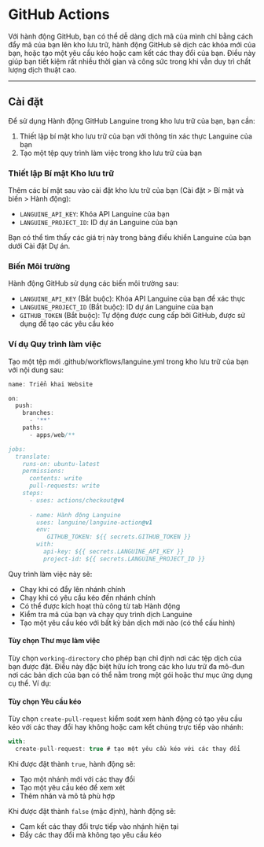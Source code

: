 # GitHub Actions

Với hành động GitHub, bạn có thể dễ dàng dịch mã của mình chỉ bằng cách đẩy mã của bạn lên kho lưu trữ, hành động GitHub sẽ dịch các khóa mới của bạn, hoặc tạo một yêu cầu kéo hoặc cam kết các thay đổi của bạn.
Điều này giúp bạn tiết kiệm rất nhiều thời gian và công sức trong khi vẫn duy trì chất lượng dịch thuật cao.

---

## Cài đặt

Để sử dụng Hành động GitHub Languine trong kho lưu trữ của bạn, bạn cần:

1. Thiết lập bí mật kho lưu trữ của bạn với thông tin xác thực Languine của bạn
2. Tạo một tệp quy trình làm việc trong kho lưu trữ của bạn

### Thiết lập Bí mật Kho lưu trữ

Thêm các bí mật sau vào cài đặt kho lưu trữ của bạn (Cài đặt > Bí mật và biến > Hành động):

- `LANGUINE_API_KEY`: Khóa API Languine của bạn
- `LANGUINE_PROJECT_ID`: ID dự án Languine của bạn

Bạn có thể tìm thấy các giá trị này trong bảng điều khiển Languine của bạn dưới Cài đặt Dự án.



### Biến Môi trường

Hành động GitHub sử dụng các biến môi trường sau:
- `LANGUINE_API_KEY` (Bắt buộc): Khóa API Languine của bạn để xác thực
- `LANGUINE_PROJECT_ID` (Bắt buộc): ID dự án Languine của bạn 
- `GITHUB_TOKEN` (Bắt buộc): Tự động được cung cấp bởi GitHub, được sử dụng để tạo các yêu cầu kéo

### Ví dụ Quy trình làm việc

Tạo một tệp mới .github/workflows/languine.yml trong kho lưu trữ của bạn với nội dung sau:

```ts title=".github/workflows/release.yml"
name: Triển khai Website

on:
  push:
    branches:
      - '**'
    paths:
      - apps/web/**

jobs:
  translate:
    runs-on: ubuntu-latest
    permissions:
      contents: write
      pull-requests: write
    steps:
      - uses: actions/checkout@v4
      
      - name: Hành động Languine
        uses: languine/languine-action@v1
        env:
           GITHUB_TOKEN: ${{ secrets.GITHUB_TOKEN }}
        with:
          api-key: ${{ secrets.LANGUINE_API_KEY }}
          project-id: ${{ secrets.LANGUINE_PROJECT_ID }}
```
 
 Quy trình làm việc này sẽ:
- Chạy khi có đẩy lên nhánh chính
- Chạy khi có yêu cầu kéo đến nhánh chính
- Có thể được kích hoạt thủ công từ tab Hành động
- Kiểm tra mã của bạn và chạy quy trình dịch Languine
- Tạo một yêu cầu kéo với bất kỳ bản dịch mới nào (có thể cấu hình)

#### Tùy chọn Thư mục làm việc

Tùy chọn `working-directory` cho phép bạn chỉ định nơi các tệp dịch của bạn được đặt. Điều này đặc biệt hữu ích trong các kho lưu trữ đa mô-đun nơi các bản dịch của bạn có thể nằm trong một gói hoặc thư mục ứng dụng cụ thể. Ví dụ:

#### Tùy chọn Yêu cầu kéo

Tùy chọn `create-pull-request` kiểm soát xem hành động có tạo yêu cầu kéo với các thay đổi hay không hoặc cam kết chúng trực tiếp vào nhánh:

```typescript title=".github/workflows/languine.yml"
with:
  create-pull-request: true # tạo một yêu cầu kéo với các thay đổi
```

Khi được đặt thành `true`, hành động sẽ:
- Tạo một nhánh mới với các thay đổi
- Tạo một yêu cầu kéo để xem xét
- Thêm nhãn và mô tả phù hợp

Khi được đặt thành `false` (mặc định), hành động sẽ:
- Cam kết các thay đổi trực tiếp vào nhánh hiện tại
- Đẩy các thay đổi mà không tạo yêu cầu kéo